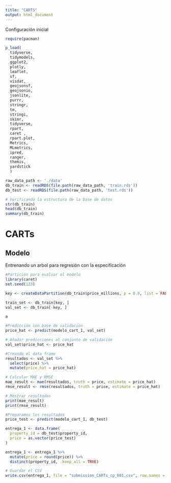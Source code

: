 ```yaml
---
title: "CARTS"
output: html_document
---
```


Configuración inicial

```r

require(pacman)

p_load(
  tidyverse,
  tidymodels,
  ggplot2,
  plotly,
  leaflet,
  sf,
  visdat,
  geojsonsf,
  geojsonio,
  jsonlite,
  purrr,
  stringr,
  tm,
  stringi,
  skimr,
  tidyverse, 
  rpart, 
  caret ,  
  rpart.plot, 
  Metrics, 
  MLmetrics, 
  ipred,  
  ranger, 
  themis,
  yardstick
  )

raw_data_path <- './data'
db_train <- readRDS(file.path(raw_data_path, 'train.rds'))
db_test <- readRDS(file.path(raw_data_path, 'test.rds'))

# Verificando la estructura de la base de datos 
str(db_train)  
head(db_train)
summary(db_train)

```

# CARTs

## Modelo

Entrenando un arbol para regresión con la especificación

```r

#Partición para evaluar el modelo 
library(caret)
set.seed(123)

key <- createDataPartition(db_train$price_millions, p = 0.8, list = FALSE)

train_set <- db_train[key, ]
val_set <- db_train[-key, ]


```

```r
a 
```

```r
#Predicción con base de validación 
price_hat <- predict(modelo_cart_1, val_set)

# Añadir predicciones al conjunto de validación
val_set$price_hat <- price_hat

#Creando el data frame
resultados <- val_set %>%
  select(price) %>%
  mutate(price_hat = price_hat)

# Calcular MAE y RMSE
mae_result <- mae(resultados, truth = price, estimate = price_hat)
rmse_result <- rmse(resultados, truth = price, estimate = price_hat)

# Mostrar resultados
print(mae_result)
print(rmse_result)

#Preparamos los resultados
price_test <- predict(modelo_cart_1, db_test)

entrega_1 <- data.frame(
  property_id = db_test$property_id,
  price = as.vector(price_test) 
)

entrega_1 <- entrega_1 %>%
  mutate(price = round(price)) %>%
  distinct(property_id, .keep_all = TRUE)

# Guardar el CSV
write.csv(entrega_1, file = "submission_CARTs_cp_001.csv", row.names = FALSE)
```
